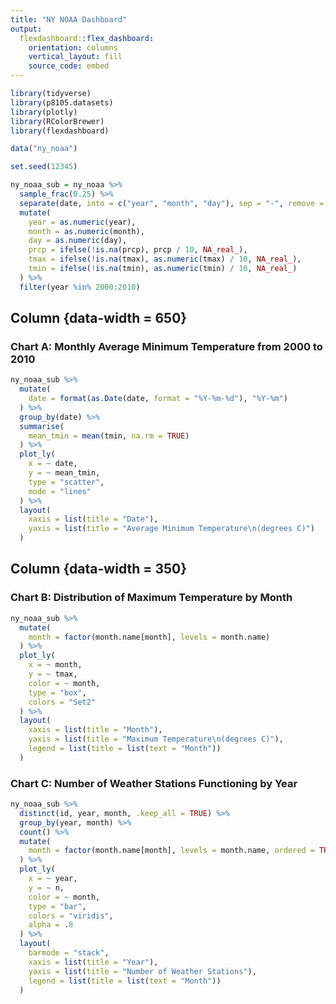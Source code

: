 ```yaml
---
title: "NY NOAA Dashboard"
output: 
  flexdashboard::flex_dashboard:
    orientation: columns
    vertical_layout: fill
    source_code: embed
---
```


```r
library(tidyverse)
library(p8105.datasets)
library(plotly)
library(RColorBrewer)
library(flexdashboard)
```

```r
data("ny_noaa")

set.seed(12345)

ny_noaa_sub = ny_noaa %>% 
  sample_frac(0.25) %>% 
  separate(date, into = c("year", "month", "day"), sep = "-", remove = FALSE) %>% 
  mutate(
    year = as.numeric(year),
    month = as.numeric(month),
    day = as.numeric(day),
    prcp = ifelse(!is.na(prcp), prcp / 10, NA_real_),
    tmax = ifelse(!is.na(tmax), as.numeric(tmax) / 10, NA_real_),
    tmin = ifelse(!is.na(tmin), as.numeric(tmin) / 10, NA_real_)
  ) %>% 
  filter(year %in% 2000:2010)
```

Column {data-width = 650}
-----------------------------------------------------------------------

### Chart A: Monthly Average Minimum Temperature from 2000 to 2010

```r
ny_noaa_sub %>% 
  mutate(
    date = format(as.Date(date, format = "%Y-%m-%d"), "%Y-%m")
  ) %>% 
  group_by(date) %>% 
  summarise(
    mean_tmin = mean(tmin, na.rm = TRUE)
  ) %>% 
  plot_ly(
    x = ~ date,
    y = ~ mean_tmin,
    type = "scatter",
    mode = "lines"
  ) %>% 
  layout(
    xaxis = list(title = "Date"),
    yaxis = list(title = "Average Minimum Temperature\n(degrees C)")
  )
```

Column {data-width = 350}
-----------------------------------------------------------------------

### Chart B: Distribution of Maximum Temperature by Month

```r
ny_noaa_sub %>% 
  mutate(
    month = factor(month.name[month], levels = month.name)
  ) %>% 
  plot_ly(
    x = ~ month,
    y = ~ tmax,
    color = ~ month,
    type = "box",
    colors = "Set2"
  ) %>% 
  layout(
    xaxis = list(title = "Month"),
    yaxis = list(title = "Maximum Temperature\n(degrees C)"),
    legend = list(title = list(text = "Month"))
  )
```

### Chart C: Number of Weather Stations Functioning by Year

```r
ny_noaa_sub %>% 
  distinct(id, year, month, .keep_all = TRUE) %>% 
  group_by(year, month) %>% 
  count() %>% 
  mutate(
    month = factor(month.name[month], levels = month.name, ordered = TRUE)
  ) %>% 
  plot_ly(
    x = ~ year,
    y = ~ n,
    color = ~ month,
    type = "bar",
    colors = "viridis",
    alpha = .8
  ) %>% 
  layout(
    barmode = "stack",
    xaxis = list(title = "Year"),
    yaxis = list(title = "Number of Weather Stations"),
    legend = list(title = list(text = "Month"))
  )
```
